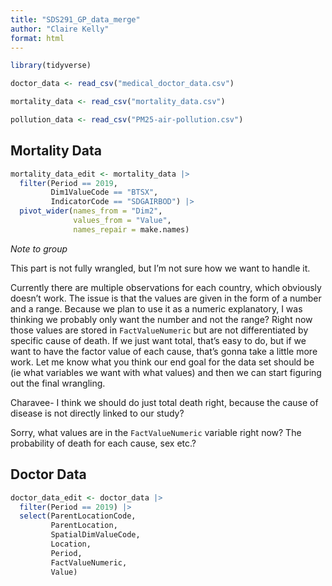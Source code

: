 ```yaml
---
title: "SDS291_GP_data_merge"
author: "Claire Kelly"
format: html
---
```


```r
library(tidyverse)
```

```r
doctor_data <- read_csv("medical_doctor_data.csv")

mortality_data <- read_csv("mortality_data.csv")

pollution_data <- read_csv("PM25-air-pollution.csv")
```


## Mortality Data

```r
mortality_data_edit <- mortality_data |> 
  filter(Period == 2019, 
         Dim1ValueCode == "BTSX", 
         IndicatorCode == "SDGAIRBOD") |>
  pivot_wider(names_from = "Dim2", 
              values_from = "Value", 
              names_repair = make.names)

```

*Note to group* 

This part is not fully wrangled, but I'm not sure how we want to handle it. 

Currently there are multiple observations for each country, which obviously doesn't work. The issue is that the values are given in the form of a number and a range. Because we plan to use it as a numeric explanatory, I was thinking we probably only want the number and not the range? Right now those values are stored in `FactValueNumeric` but are not differentiated by specific cause of death. If we just want total, that's easy to do, but if we want to have the factor value of each cause, that's gonna take a little more work. Let me know what you think our end goal for the data set should be (ie what variables we want with what values) and then we can start figuring out the final wrangling. 

Charavee- I think we should do just total death right, because the cause of disease is not directly linked to our study? 

Sorry, what values are in the `FactValueNumeric` variable right now? The probability of death for each cause, sex etc.? 



## Doctor Data

```r
doctor_data_edit <- doctor_data |> 
  filter(Period == 2019) |>
  select(ParentLocationCode, 
         ParentLocation, 
         SpatialDimValueCode, 
         Location, 
         Period, 
         FactValueNumeric, 
         Value)
```
